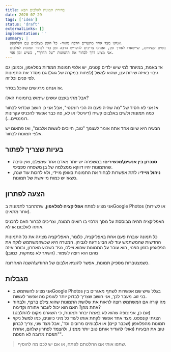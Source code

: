```yaml
---
title: בחירת תמונות לאלבום הבא
date: 2020-07-29
tags: ['idea']
status: 'draft'
externalLinks: []
implementation: ''
summary: |
  אנחנו מצד אחד מתעדים הרבה מאוד- כל הזמן מצלמים עם הפלאפון.
  מצד שני, אין לנו אלבומים קשיחים, שיישארו לאורך זמן, ואנחנו צריכים להקדיש הרבה זמן כדי לבחור תמונות לאלבום.
  אני מציע דרך לבחור את התמונות "על הדרך", כשיש זמן פנוי.
---
```


אז באמת, במיוחד למי שיש ילדים קטנים, יש אלפי תמונות חמודות בפלאפון, וכמובן גם גיבוי באיזה שירות ענן, שהוא למשל (לפחות במקרה של גוגל) גם מסדר את התמונות לפי פנים וכל זה.

אז אנחנו מרגישים שהכל בסדר.

אבל מתי בעצם עושים שימוש בתמונות האלו?

אז אני לא חסיד של "מה שהיה פעם זה הכי רומנטי", אבל אני כן חושב שכדאי לבחור כמה תמונות ולשים באלבום קשיח (דיגיטלי או לא, פה כבר אפשר להכניס עקרונות רומנטיים...).

הבעיה היא שיום אחד אתה אומר לעצמך "טוב, חייבים לעשות אלבום", ואז פתאום יש אלפי תמונות לבחור.

## בעיות שצריך לפתור

- **סנכרון בין אנשים\מכשירים:** במשפחה יש יותר מאדם אחד שמצלם, ואין סיבה שהתמונות יהיו דווקא ממצלמה של בן משפחה ספציפי.
- **ניהול מיידי:** לתת אפשרות לבחור את התמונות באופן מיידי, ולא לחכות עוד שנה, כשאז יש כמות מייאשת של תמונות.

## הצעה לפתרון

אני מציע לפתח **אפליקציה לפלאפון**, שתתחבר לתמונות בGoogle Photos (או לשירות אחר מתאים).

האפליקציה תהיה מבוססת על מסך מרכזי בו רואים תמונה, וצריכים לבחור האם להכניס אותה לאלבום או לא.

כל תמונה עוברת פעם אחת באפליקציה, כלומר, האפליקציה מציגה את כל התמונות החדשות שהמשתמש עוד לא הביע דעה לגביהן. המטרה היא שכשהמשתמש לוקח את הפלאפון בזמן הפנוי, הוא עובר על התמונות שהוא צילם, נגיד בשבוע האחרון, ובוחר איזה מהם הוא רוצה לשמור. (השאר לא נמחקות, כמובן)

כשמצטברות מספיק תמונות, אפשר להוציא אלבום של החודש\השנה האחרונה.

## מגבלות

- אני מציע להשתמש בGoogle Photos בגלל שיש שם אפשרות לשתף מאגרים בין בני זוג. מעבר לכך, אני חושב שצריך לבדוק יותר לעומק מה אפשר לעשות.
- מה קורה אם המשתמש רוצה לראות את שלושת התמונות שהוא צילם ברצף, ולבחור אחת מהן? האם הוא יכול לעבור אחורה וקדימה?  
  (אם כן, אני צופה שהוא לא באמת יבחר תמונות, כי השארנו מקום להתלבט)
- הצגתי קונספט. מצד אחד אפשר לקחת אותו לעוד כל מיני כיוונים, כמו למשל ניקוי תמונות מהפלאפון (שכבר קיים) או אלבומים מרובים וכד', אבל מצד שני, צריך לבחון טוב את הבעיות (ואולי להגדיר אותם טוב יותר ממני), ולהצמד לפתרון שלהם, אחרת "תפסת מרובה לא תפסת".

> שתפו אותי אם החלטתם לפתח, או אם יש לכם מה להוסיף.
